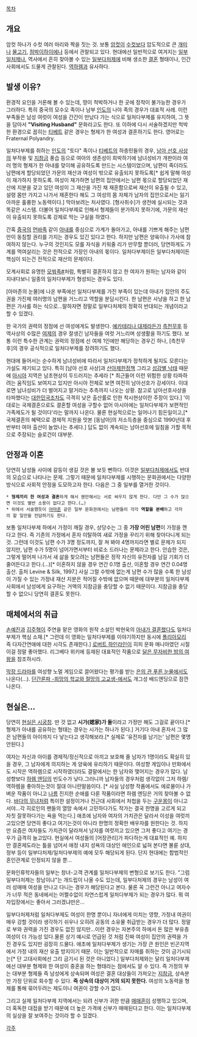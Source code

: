 [[목차]]

== 개요 ==
암컷 하나가 수컷 여러 마리와 짝을 짓는 것. 보통 [[암컷]]이 [[수컷]]보다 압도적으로 큰 [[개미]]나 [[물고기]], [[점박이하이에나]] 등에서 관찰되고 있다. 현대에선 일반적으로 여겨지는 [[일부일처제]]나, 역사에서 흔히 찾아볼 수 있는 [[일부다처제]]에 비해 생소한 [[결혼]] 형태이나, 인간 사회에서도 드물게 관찰된다. [[역하렘]]과 유사하다.

== 발생 이유? ==
환경적 요인을 거론해 볼 수 있는데, 땅이 척박하거나 한 곳에 정착이 불가능한 경우가 그러하다. 특히 중국의 모수오 족이나 남부 [[인도]]의 나야 족의 경우가 대표적 사례. 이런 부족들은 남성 여럿이 여성을 간간이 만났다 가는 식으로 일처다부제를 유지하여, 그 뜻을 담아서 '''"Visiting Husband"''' 문화라고도 한다. 또 이하에 다시 서술하겠지만 척박한 환경으로 꼽히는 [[티베트]] 같은 경우는 형제가 한 여성과 결혼하기도 한다. 영어로는 Fraternal Polyandry.

일처다부제를 취하는 [[인도 공화국|인도]]의 "토다" 족이나 [[티베트]]의 하층민들의 경우, [[남아 선호 사상]]의 부작용 및 [[지참금]] 풍습 등으로 여아의 생존성이 희박하기에 남녀성비가 개판이라 여러 명의 형제가 한 아내를 맞이해 공유하도록 만드는 시스템이었으며, 남편이 죽더라도 남편에게 할당되었던 가문의 재산과 여성이 밖으로 유출되지 못하도록[* 쉽게 말해 여성이 재가하지 못하도록. 여성이 재가하면 남편의 집안에서는 남편 몫으로 할당되었던 재산에 지분을 갖고 있던 여성이 그 재산을 가진 채 재혼함으로써 재산이 유출될 수 있고, 설령 몸만 가지고 나가서 재혼한다 해도 그 여성의 몸 자체가 남자의 집안으로서는 잃기 아까운 훌륭한 노동력이다.] 막아보려는 처사였다. [형사취수]가 생전에 실시되는 것과 똑같은 시스템. 더불어 일처다부제로 인해서 형제들이 분가하지 못하기에, 가문의 재산이 유출되지 못하도록 강제로 막는 구실을 하였다. 

간혹 [[중국]]의 [[먼바족]] 같이 [[아내]]를 중심으로 가계가 돌아가고, 아내를 기쁘게 해주는 남편만이 동침할 권리를 가지는 경우도 있긴 있다고 한다. 하지만 남편은 양육이나 가사에 참여하지 않는다. 누구의 것인지도 모를 자식을 키워줄 리가 만무할 뿐더러, 당연하게도 가계를 먹여살리는 것은 전적으로 가장인 아내의 몫이다. 일처다부제이든 일부다처제이든 핵심이 되는건 전적으로 재산의 문제이다. 

모계사회로 유명한 [[모쒀족]][http://www.yes24.com/24/goods/2751063 #]처럼, 특별히 결혼하지 않고 한 여자가 원하는 남자와 같이 지내다보니 일종의 일처다부제가 형성되는 경우도 있다.

[아마존의 눈물]에 나온 부족에선 일처다부제를 가진 부족이 있는데 아내가 집안의 주도권을 가진체 여러명의 남편을 거느리고 역할을 분담시킨다. 한 남편은 사냥을 하고 한 남편은 가사를 하는 식으로...말하자면 정말로 일부다처제의 정확히 반대되는 개념이라고 할 수 있겠다.

한 국가의 권력의 정점에 선 여성에게도 발생한다. [[예카테리나 대제]]라든가 [[측천무후]] 등 역사상의 수많은 [[여왕|여제]]의 경우 잘생긴 남자들을 여럿 거느리며 성생활을 하기도 했다. 보통 이런 특수한 관계는 권력의 정점에 선 여제 1인에만 해당하는 경우긴 하나, [측천무후]의 경우 공식적으로 일처다부제를 장려하기도 했다.

현대에 들어서는 순수하게 남녀성비에 따라서 일처다부제가 정착하게 될지도 모른다는 가설도 제기되고 있다. 특히 [남아 선호 사상]과 [[산아제한]]정책 그리고 [[80-90년대의 여아낙태 문제|성감별 낙태]] 때문에 [[아시아]] 지역은 남초현상이 두드러지는 추세라 [* 최근들어 이런 위험한 상황 타파하려는 움직임도 보여지고 있지만 아시아 전체로 보면 여전히 남아선호가 강세이다. 이대로면 남녀성비가 더 벌어지고 말거라는 추측까지 나오는 상황. 참고로 남아선호사상을 타파했다는 [[대한민국]]조차도 극격히 낮은 출산률로 인한 착시현상이란 주장이 있다.] '이대로는 국제결혼으로도 결혼할 여성을 구할수 없어 아시아에는 일처다부제가 보편적인 가족제도가 될 것이다'라는 말까지 나온다. 물론 현실적으로는 일어나기 힘든일이고,[* 국제결혼의 혜택으로 경제적 지원을 맛본 [동남아]의 저소득층을 중심으로 1990년대 후반부터 여아 출산이 늘었나는 추세다.] 답도 없이 계속되는 남아선호에 일침을 가할 목적으로 주장되는 슬로건이 대부분.

== 안정과 이혼 ==
당연히 남성들 사이에 갈등이 생길 것은 불 보듯 뻔하다. 이것은 [[일부다처제]]에서도 반대의 모습으로 나타나는 문제. 그렇기 때문에 일처다부제를 시행하는 문화권에서는 다양한 방식으로 사회적 안정을 도모하고자 한다. 다음은 그 중 일부를 열거한 것이다.

 * '''형제끼리 한 여성과 결혼'''하게 해서 웬만해서는 서로 싸우지 않게 한다. 다만 그 수가 많으면 이것도 별반 소용이 없다고 한다.(…)
 * 위에서 서술했듯이 [[아마존]] 같은 일부 문화권에서는 남편들이 각각 '''역할을 분배'''하고 각자의 할 일만을 전담하기도 한다.

보통 일처다부제 하에서 가정이 깨질 경우, 상당수는 그 중 '''가장 어린 남편'''이 가정을 깬다고 한다. 즉 기존의 가정에서 혼자 이탈하여 새로 가정을 꾸리기 위해 찾아다니게 되는 것. 그런데 이것도 남편 수가 3명 정도까지, 잘 쳐 봐야 4명까지라면 별로 문제가 되지 않지만, 남편 수가 5명이 넘어가면서부터 비로소 드러나는 문제라고 한다. 안습한 것은, 그렇게 떨어져 나가서 새 삶을 찾으려는 남편들은 정작 자신의 유전자를 남길 기회가 더 줄어든다고 한다.(…)[* 이혼하지 않을 경우 연간 0.1명 출산, 이혼할 경우 연간 0.04명 출산. 출처 Levine & Silk, 1997.] 사실 그럴 수밖에 없는게 남편 수가 많을 수록 한 남성이 가질 수 있는 가정내 재산 지분은 적어질 수밖에 없으며 때문에 대부분의 일처다부제 사회에서 남성에게 요구하는 거액의 지참금을 충당할 수 없기 때문이다. 지참금을 충당할 수 없으니 당연히 결혼도 못한다.

== 매체에서의 취급 ==
[[손예진]]과 [[김주혁]]이 주연을 맡은 영화의 원작 소설인 박현욱의 [[아내가 결혼했다]]도 일처다부제가 핵심 소재.[* 그런데 이 영화는 일처다부제를 이야기하지만 동시에 [[폴리아모리]] 즉 다자간연애에 대한 시각도 존재한다.] [[로버트 하인라인]]이 히피 문화 매니아였던 시절 이걸 정말 좋아했다. 리그베다 위키에 등재된 대표적인 작품으로 [[달은 무자비한 밤의 여왕]]을 참조하시라.

[[막장 드라마]]를 여성향 노멀 게임으로 끌어왔다는 평가를 받는 [[은의 관 푸른 눈물]]에서도 나온다(…). [[단간론파 -희망의 학교와 절망의 고교생-]]에서도 개그성 배드엔딩으로 잠깐 나온다.

== 현실은... ==
당연히 [[현실은 시궁창]]. 딴 것 없고 '''시가(媤家)가 둘'''이라고 가정만 해도 그걸로 끝이다.[* 형제가 아내를 공유하는 형태는 경우는 시가는 하나가 된다.] 거기다 아내 혼자서 그 많은 남편들의 아이까지 다 낳는다고 생각해보라.[* 실제로 '유전자를 남기는' 남편은 몇명 안된다.]

여자는 자신과 아이를 경제적/정신적으로 아끼고 보호해 줄 남자가 1명이라도 확실히 있을 경우, 그 남자에게 의지하는 게 양육에 유리하기 때문이다. 여성향 게임이나 만화에서도 시작은 역하렘으로 시작하였더라도 결말에서는 한 남자와 맺어지는 경우가 많다. 남성향보다 [[하렘 엔딩]]의 빈도수가 낮다.그러니까 남자들의 경우처럼 생각없이 그저 하렘/역하렘을 좋아하는것이 절대 아니란말씀이다. [* 사실 남성향 작품에서도 에로물이나 가벼운 작품이 아니고 [[나름]] 진지한 순애를 다룬 작품이라면 하렘 엔딩은 거의 찾아볼 수 없다. [[바다의 무녀]]처럼 특이한 설정이거나 전근대 사회에서 처첩을 두는 [[구운몽]]이 아니고서야...각 히로인의 팬들의 열망 속에서 고민하다가도 작가는 결국 한명을 고르게 되고 자칫 잘못하다가는 욕을 먹는다.]  애초에 남자와 여자의 가치관은 달라서 이성을 여럿끼고있으면 당연히 좋다고 여기는것이 아니라 한명의 정확한 배우자를 원한다는 것. 하지만 요즘은 여자들도 가치관이 달라져서 남자를 여럿끼고 있으면 그저 좋다고 여기는 경우가 급격히 늘고있다. 현실에서 여성들의 [어장관리]가 파다하는게 대표적인 예. 하지만 결혼제도라는 틀을 넘어서 애정 내지 성욕의 대상인 애인으로 넓혀 본다면 불륜 상대, 정부 등이 일부다처제/일처다부제의 예에 모두 해당되게 된다. 단지 현대에는 합법적인 혼인관계로 인정되지 않을 뿐...

문화인류학자들의 일부는 창녀-고객 관계를 일처다부제의 변형으로 보기도 한다. "그럼 일부다처제는 창남이냐"는 개드립이 나올 수도 있는데, 일부다처제의 경우는 남성이 여러 성매매 여성을 만나고 다니는 경우가 해당된다고 본다. 물론 꼭 그런건 아니고 여자수가 너무 적은 동네에서는 어쩔수없이 자연스럽게 일처다부제가 되는 경우가 많다. 뭐 여자입장에서는 좋아서 그러겠냐만은...

일부다처제처럼 일처다부제도 여성이 한명 뿐이니 자녀에게 미치는 영향, 가정내 여권이 매우 강할 것이라 생각하기 쉬우나 오히려 공동의 소유물 취급받는 경우가 더 많다. 정말로 부와 권력을 가진 경우도 없진 않지만...이런 경우는 자본주의 하에서 돈 많은 부유층 여성이 더 가능성 있다.물론 상기 예시로 언급된 것 처럼 진짜 여성이 집안의 권력을 가진 경우도 있지만 굉장히 드물다. 애초에 일처다부제가 생기는 가장 큰 원인은 빈곤지역에서 가정 내의 재산 유출 방지이기 때문. 이는 일반적으로 자매를 취하는 것이 금기시되는[* 단 고대사회에선 그리 금기시 된 것은 아니었다.] 일부다처제와는 달리 일처다부제에선 대부분 형제와 한 여성이 중혼을 하는 형태라는 점에서도 알 수 있다. 즉 가정의 부는 대부분 형제들 즉 남성에게 상속되며 여성은 결혼 대상들이 가져오는 [[지참금]], 상속분만 가정 단위로 회수할 수 있다. '''즉 상속의 대상이 거의 되지 못한다.''' 여성의 노동력을 형제를 통해 묶어두려는 제도이니 여권이 강할 수가 없다.  

그리고 실제 일처다부제 지역에서는 되려 신부가 귀한 만큼 [[매매혼]]이 성행하고 있으며, 더 혹독한 대접을 받기 때문에 더 높은 가격에 신부가 매매된다고 한다. 이는 일처다부제의 실상을 잘 보여주는 것이라 할 수 있겠다. 

[[각주]]

